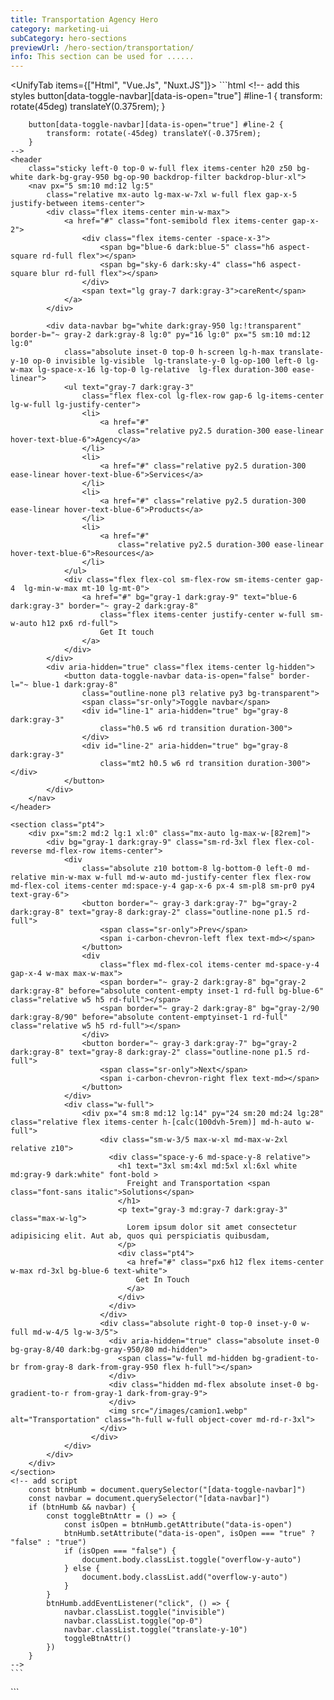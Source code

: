 ```yaml
---
title: Transportation Agency Hero
category: marketing-ui
subCategory: hero-sections
previewUrl: /hero-section/transportation/
info: This section can be used for ......
---
```


<UnifyTab items={["Html", "Vue.Js", "Nuxt.JS"]}>
  <TabItem>
    ```html
    <!-- add this styles 
        button[data-toggle-navbar][data-is-open="true"] #line-1 {
            transform: rotate(45deg) translateY(0.375rem);
        }

        button[data-toggle-navbar][data-is-open="true"] #line-2 {
            transform: rotate(-45deg) translateY(-0.375rem);
        }
    -->
    <header
        class="sticky left-0 top-0 w-full flex items-center h20 z50 bg-white dark-bg-gray-950 bg-op-90 backdrop-filter backdrop-blur-xl">
        <nav px="5 sm:10 md:12 lg:5"
            class="relative mx-auto lg-max-w-7xl w-full flex gap-x-5 justify-between items-center">
            <div class="flex items-center min-w-max">
                <a href="#" class="font-semibold flex items-center gap-x-2">
                    <div class="flex items-center -space-x-3">
                        <span bg="blue-6 dark:blue-5" class="h6 aspect-square rd-full flex"></span>
                        <span bg="sky-6 dark:sky-4" class="h6 aspect-square blur rd-full flex"></span>
                    </div>
                    <span text="lg gray-7 dark:gray-3">careRent</span>
                </a>
            </div>

            <div data-navbar bg="white dark:gray-950 lg:!transparent" border-b="~ gray-2 dark:gray-8 lg:0" py="16 lg:0" px="5 sm:10 md:12 lg:0"
                class="absolute inset-0 top-0 h-screen lg-h-max translate-y-10 op-0 invisible lg-visible  lg-translate-y-0 lg-op-100 left-0 lg-w-max lg-space-x-16 lg-top-0 lg-relative  lg-flex duration-300 ease-linear">
                <ul text="gray-7 dark:gray-3"
                    class="flex flex-col lg-flex-row gap-6 lg-items-center lg-w-full lg-justify-center">
                    <li>
                        <a href="#"
                            class="relative py2.5 duration-300 ease-linear hover-text-blue-6">Agency</a>
                    </li>
                    <li>
                        <a href="#" class="relative py2.5 duration-300 ease-linear hover-text-blue-6">Services</a>
                    </li>
                    <li>
                        <a href="#" class="relative py2.5 duration-300 ease-linear hover-text-blue-6">Products</a>
                    </li>
                    <li>
                        <a href="#"
                            class="relative py2.5 duration-300 ease-linear hover-text-blue-6">Resources</a>
                    </li>
                </ul>
                <div class="flex flex-col sm-flex-row sm-items-center gap-4  lg-min-w-max mt-10 lg-mt-0">
                    <a href="#" bg="gray-1 dark:gray-9" text="blue-6 dark:gray-3" border="~ gray-2 dark:gray-8"
                        class="flex items-center justify-center w-full sm-w-auto h12 px6 rd-full">
                        Get It touch
                    </a>
                </div>
            </div>
            <div aria-hidden="true" class="flex items-center lg-hidden">
                <button data-toggle-navbar data-is-open="false" border-l="~ blue-1 dark:gray-8"
                    class="outline-none pl3 relative py3 bg-transparent">
                    <span class="sr-only">Toggle navbar</span>
                    <div id="line-1" aria-hidden="true" bg="gray-8 dark:gray-3"
                        class="h0.5 w6 rd transition duration-300">
                    </div>
                    <div id="line-2" aria-hidden="true" bg="gray-8 dark:gray-3"
                        class="mt2 h0.5 w6 rd transition duration-300"></div>
                </button>
            </div>
        </nav>
    </header>

    <section class="pt4">
        <div px="sm:2 md:2 lg:1 xl:0" class="mx-auto lg-max-w-[82rem]">
            <div bg="gray-1 dark:gray-9" class="sm-rd-3xl flex flex-col-reverse md-flex-row items-center">
                <div
                    class="absolute z10 bottom-8 lg-bottom-0 left-0 md-relative min-w-max w-full md-w-auto md-justify-center flex flex-row md-flex-col items-center md:space-y-4 gap-x-6 px-4 sm-pl8 sm-pr0 py4 text-gray-6">
                    <button border="~ gray-3 dark:gray-7" bg="gray-2 dark:gray-8" text="gray-8 dark:gray-2" class="outline-none p1.5 rd-full">
                        <span class="sr-only">Prev</span>
                        <span i-carbon-chevron-left flex text-md></span>
                    </button>
                    <div
                        class="flex md-flex-col items-center md-space-y-4 gap-x-4 w-max max-w-max">
                        <span border="~ gray-2 dark:gray-8" bg="gray-2 dark:gray-8" before="absolute content-empty inset-1 rd-full bg-blue-6" class="relative w5 h5 rd-full"></span>
                        <span border="~ gray-2 dark:gray-8" bg="gray-2/90 dark:gray-8/90" before="absolute content-emptyinset-1 rd-full" class="relative w5 h5 rd-full"></span>
                    </div>
                    <button border="~ gray-3 dark:gray-7" bg="gray-2 dark:gray-8" text="gray-8 dark:gray-2" class="outline-none p1.5 rd-full">
                        <span class="sr-only">Next</span>
                        <span i-carbon-chevron-right flex text-md></span>
                    </button>
                </div>
                <div class="w-full">
                    <div px="4 sm:8 md:12 lg:14" py="24 sm:20 md:24 lg:28" class="relative flex items-center h-[calc(100dvh-5rem)] md-h-auto w-full">
                        <div class="sm-w-3/5 max-w-xl md-max-w-2xl relative z10">
                          <div class="space-y-6 md-space-y-8 relative">
                            <h1 text="3xl sm:4xl md:5xl xl:6xl white md:gray-9 dark:white" font-bold >
                              Freight and Transportation <span class="font-sans italic">Solutions</span>
                            </h1>
                            <p text="gray-3 md:gray-7 dark:gray-3" class="max-w-lg">
                              Lorem ipsum dolor sit amet consectetur adipisicing elit. Aut ab, quos qui perspiciatis quibusdam,
                            </p>
                            <div class="pt4">
                              <a href="#" class="px6 h12 flex items-center w-max rd-3xl bg-blue-6 text-white">
                                Get In Touch
                              </a>
                            </div>
                          </div>
                        </div>
                        <div class="absolute right-0 top-0 inset-y-0 w-full md-w-4/5 lg-w-3/5">
                          <div aria-hidden="true" class="absolute inset-0 bg-gray-8/40 dark:bg-gray-950/80 md-hidden">
                            <span class="w-full md-hidden bg-gradient-to-br from-gray-8 dark-from-gray-950 flex h-full"></span>
                          </div>
                          <div class="hidden md-flex absolute inset-0 bg-gradient-to-r from-gray-1 dark-from-gray-9">
                          </div>
                          <img src="/images/camion1.webp" alt="Transportation" class="h-full w-full object-cover md-rd-r-3xl">
                        </div>
                      </div>
                </div>
            </div>
        </div>
    </section>
    <!-- add script
        const btnHumb = document.querySelector("[data-toggle-navbar]")
        const navbar = document.querySelector("[data-navbar]")
        if (btnHumb && navbar) {
            const toggleBtnAttr = () => {
                const isOpen = btnHumb.getAttribute("data-is-open")
                btnHumb.setAttribute("data-is-open", isOpen === "true" ? "false" : "true")
                if (isOpen === "false") {
                    document.body.classList.toggle("overflow-y-auto")
                } else {
                    document.body.classList.add("overflow-y-auto")
                }
            }
            btnHumb.addEventListener("click", () => {
                navbar.classList.toggle("invisible")
                navbar.classList.toggle("op-0")
                navbar.classList.toggle("translate-y-10")
                toggleBtnAttr()
            })
        }
    -->
    ```
  </TabItem>

  <TabItem>
    ```
    <script setup>
    import { ref } from 'vue'

    const navIsOpen = ref(false)
    const navItems = [
        {
            id:1,
            text:"Agency",
            href:"#"
        },
        {
            id:2,
            text:"Services",
            href:"#"
        },
        {
            id:3,
            text:"Products",
            href:"#"
        },
        {
            id:4,
            text:"Services",
            href:"#"
        }
    ]

    function toggleNavBar(){
        navIsOpen.value = !navIsOpen.value
        document.body.classList.toggle("overflow-y-auto")
    }
    </script>
    <template>
        <header
            class="sticky left-0 top-0 w-full flex items-center h20 z50 bg-white dark-bg-gray-950 bg-op-90 backdrop-filter backdrop-blur-xl">
            <nav px="5 sm:10 md:12 lg:5"
                class="relative mx-auto lg-max-w-7xl w-full flex gap-x-5 justify-between items-center">
                <div class="flex items-center min-w-max">
                    <a href="#" class="font-semibold flex items-center gap-x-2">
                        <div class="flex items-center -space-x-3">
                            <span bg="blue-6 dark:blue-5" class="h6 aspect-square rd-full flex"></span>
                            <span bg="sky-6 dark:sky-4" class="h6 aspect-square blur rd-full flex"></span>
                        </div>
                        <span text="lg gray-7 dark:gray-3">careRent</span>
                    </a>
                </div>

                <div data-navbar bg="white dark:gray-950 lg:!transparent" border-b="~ gray-2 dark:gray-8 lg:0" py="16 lg:0" px="5 sm:10 md:12 lg:0"
                    class="absolute inset-0 top-0 h-screen lg-h-max left-0 lg-w-max lg-space-x-16 lg-top-0 lg-relative  lg-flex duration-300 ease-linear"
                    :class="navIsOpen ? 'translate-y-0 op100 visible':'translate-y-10 op-0 invisible lg-visible  lg-translate-y-0 lg-op-100'">
                    <ul text="gray-7 dark:gray-3"
                        class="flex flex-col lg-flex-row gap-6 lg-items-center lg-w-full lg-justify-center">
                        <li v-for="navItem in navItems" :key="navItem.id">
                            <router-link :to="navItem.href" class="py2.5 duration-300 ease-linear hover-text-blue-6">
                                {{navItem.text}}
                            </router-link>
                        </li>
                        
                    </ul>
                    <div class="flex flex-col sm-flex-row sm-items-center gap-4  lg-min-w-max mt-10 lg-mt-0">
                        <router-link to="#" class="flex items-center justify-center w-full sm-w-auto h12 px6 rd-full bg-gray-1 dark-bg-gray-9 text-blue-6 dark-text-gray-3 border  border-gray-2 dark-border-gray-8">
                            Get It touch
                        </router-link>
                    </div>
                </div>
                <div aria-hidden="true" class="flex items-center lg-hidden">
                    <button @click="toggleNavBar()" aria-label="toggle nav" border-l="~ blue-1 dark:gray-8"
                        class="outline-none pl3 relative py3 bg-transparent">
                        <div aria-hidden="true" bg="gray-8 dark:gray-3"
                            class="h0.5 w6 rd transition duration-300" :class="navIsOpen ? 'rotate-45 translate-y-1.5' : ''">
                        </div>
                        <div aria-hidden="true" bg="gray-8 dark:gray-3"
                            class="mt2 h0.5 w6 rd transition duration-300" :class="navIsOpen ? '-rotate-45 -translate-y-1.5' : ''"></div>
                    </button>
                </div>
            </nav>
        </header>

        <section class="pt4">
            <div px="sm:2 md:2 lg:1 xl:0" class="mx-auto lg-max-w-[82rem]">
                <div bg="gray-1 dark:gray-9" class="sm-rd-3xl flex flex-col-reverse md-flex-row items-center">
                    <div
                        class="absolute z10 bottom-8 lg-bottom-0 left-0 md-relative min-w-max w-full md-w-auto md-justify-center flex flex-row md-flex-col items-center md:space-y-4 gap-x-6 px-4 sm-pl8 sm-pr0 py4 text-gray-6">
                        <button border="~ gray-3 dark:gray-7" bg="gray-2 dark:gray-8" text="gray-8 dark:gray-2" class="outline-none p1.5 rd-full">
                            <span class="sr-only">Prev</span>
                            <span i-carbon-chevron-left flex text-md></span>
                        </button>
                        <div
                            class="flex md-flex-col items-center md-space-y-4 gap-x-4 w-max max-w-max">
                            <span border="~ gray-2 dark:gray-8" bg="gray-2 dark:gray-8" un-before="absolute content-empty inset-1 rd-full bg-blue-6" class="relative w5 h5 rd-full"></span>
                            <span border="~ gray-2 dark:gray-8" bg="gray-2/90 dark:gray-8/90" un-before="absolute content-emptyinset-1 rd-full" class="relative w5 h5 rd-full"></span>
                        </div>
                        <button border="~ gray-3 dark:gray-7" bg="gray-2 dark:gray-8" text="gray-8 dark:gray-2" class="outline-none p1.5 rd-full">
                            <span class="sr-only">Next</span>
                            <span i-carbon-chevron-right flex text-md></span>
                        </button>
                    </div>
                    <div class="w-full">
                        <div px="4 sm:8 md:12 lg:14" py="24 sm:20 md:24 lg:28" class="relative flex items-center h-[calc(100dvh-5rem)] md-h-auto w-full">
                            <div class="sm-w-3/5 max-w-xl md-max-w-2xl relative z10">
                            <div class="space-y-6 md-space-y-8 relative">
                                <h1 text="3xl sm:4xl md:5xl xl:6xl white md:gray-9 dark:white" font-bold >
                                Freight and Transportation <span class="font-sans italic">Solutions</span>
                                </h1>
                                <p text="gray-3 md:gray-7 dark:gray-3" class="max-w-lg">
                                Lorem ipsum dolor sit amet consectetur adipisicing elit. Aut ab, quos qui perspiciatis quibusdam,
                                </p>
                                <div class="pt4">
                                <a href="#" class="px6 h12 flex items-center w-max rd-3xl bg-blue-6 text-white">
                                    Get In Touch
                                </a>
                                </div>
                            </div>
                            </div>
                            <div class="absolute right-0 top-0 inset-y-0 w-full md-w-4/5 lg-w-3/5">
                            <div aria-hidden="true" class="absolute inset-0 bg-gray-8/40 dark:bg-gray-950/80 md-hidden">
                                <span class="w-full md-hidden bg-gradient-to-br from-gray-8 dark-from-gray-950 flex h-full"></span>
                            </div>
                            <div class="hidden md-flex absolute inset-0 bg-gradient-to-r from-gray-1 dark-from-gray-9">
                            </div>
                            <img src="/images/camion1.webp" alt="Transportation" class="h-full w-full object-cover md-rd-r-3xl">
                            </div>
                        </div>
                    </div>
                </div>
            </div>
        </section>
    </template>
    ```
  </TabItem> 

  <TabItem>
    ```
    <script setup>
    const navIsOpen = useState('navIsOpen', ()=>false)
    const navItems = [
        {
            id:1,
            text:"Agency",
            href:"#"
        },
        {
            id:2,
            text:"Services",
            href:"#"
        },
        {
            id:3,
            text:"Products",
            href:"#"
        },
        {
            id:4,
            text:"Services",
            href:"#"
        }
    ]

    function toggleNavBar(){
        navIsOpen.value = !navIsOpen.value
        document.body.classList.toggle("overflow-y-auto")
    }
    </script>
    <template>
        <header
            class="sticky left-0 top-0 w-full flex items-center h20 z50 bg-white dark-bg-gray-950 bg-op-90 backdrop-filter backdrop-blur-xl">
            <nav px="5 sm:10 md:12 lg:5"
                class="relative mx-auto lg-max-w-7xl w-full flex gap-x-5 justify-between items-center">
                <div class="flex items-center min-w-max">
                    <nuxt-link to="#" class="font-semibold flex items-center gap-x-2">
                        <div class="flex items-center -space-x-3">
                            <span bg="blue-6 dark:blue-5" class="h6 aspect-square rd-full flex"></span>
                            <span bg="sky-6 dark:sky-4" class="h6 aspect-square blur rd-full flex"></span>
                        </div>
                        <span text="lg gray-7 dark:gray-3">careRent</span>
                    </nuxt-link>
                </div>

                <div data-navbar bg="white dark:gray-950 lg:!transparent" border-b="~ gray-2 dark:gray-8 lg:0" py="16 lg:0" px="5 sm:10 md:12 lg:0"
                    class="absolute inset-0 top-0 h-screen lg-h-max left-0 lg-w-max lg-space-x-16 lg-top-0 lg-relative  lg-flex duration-300 ease-linear"
                    :class="navIsOpen ? 'translate-y-0 op100 visible':'translate-y-10 op-0 invisible lg-visible  lg-translate-y-0 lg-op-100'">
                    <ul text="gray-7 dark:gray-3"
                        class="flex flex-col lg-flex-row gap-6 lg-items-center lg-w-full lg-justify-center">
                        <li v-for="navItem in navItems" :key="navItem.id">
                            <nuxt-link :to="navItem.href" class="py2.5 duration-300 ease-linear hover-text-blue-6">
                                {{navItem.text}}
                            </nuxt-link>
                        </li>
                        
                    </ul>
                    <div class="flex flex-col sm-flex-row sm-items-center gap-4  lg-min-w-max mt-10 lg-mt-0">
                        <nuxt-link to="#" class="flex items-center justify-center w-full sm-w-auto h12 px6 rd-full bg-gray-1 dark-bg-gray-9 text-blue-6 dark-text-gray-3 border  border-gray-2 dark-border-gray-8">
                            Get It touch
                        </nuxt-link>
                    </div>
                </div>
                <div aria-hidden="true" class="flex items-center lg-hidden">
                    <button @click="toggleNavBar()" aria-label="toggle nav" border-l="~ blue-1 dark:gray-8"
                        class="outline-none pl3 relative py3 bg-transparent">
                        <div aria-hidden="true" bg="gray-8 dark:gray-3"
                            class="h0.5 w6 rd transition duration-300" :class="navIsOpen ? 'rotate-45 translate-y-1.5' : ''">
                        </div>
                        <div aria-hidden="true" bg="gray-8 dark:gray-3"
                            class="mt2 h0.5 w6 rd transition duration-300" :class="navIsOpen ? '-rotate-45 -translate-y-1.5' : ''"></div>
                    </button>
                </div>
            </nav>
        </header>

        <section class="pt4">
            <div px="sm:2 md:2 lg:1 xl:0" class="mx-auto lg-max-w-[82rem]">
                <div bg="gray-1 dark:gray-9" class="sm-rd-3xl flex flex-col-reverse md-flex-row items-center">
                    <div
                        class="absolute z10 bottom-8 lg-bottom-0 left-0 md-relative min-w-max w-full md-w-auto md-justify-center flex flex-row md-flex-col items-center md:space-y-4 gap-x-6 px-4 sm-pl8 sm-pr0 py4 text-gray-6">
                        <button border="~ gray-3 dark:gray-7" bg="gray-2 dark:gray-8" text="gray-8 dark:gray-2" class="outline-none p1.5 rd-full">
                            <span class="sr-only">Prev</span>
                            <span i-carbon-chevron-left flex text-md></span>
                        </button>
                        <div
                            class="flex md-flex-col items-center md-space-y-4 gap-x-4 w-max max-w-max">
                            <span border="~ gray-2 dark:gray-8" bg="gray-2 dark:gray-8" un-before="absolute content-empty inset-1 rd-full bg-blue-6" class="relative w5 h5 rd-full"></span>
                            <span border="~ gray-2 dark:gray-8" bg="gray-2/90 dark:gray-8/90" un-before="absolute content-emptyinset-1 rd-full" class="relative w5 h5 rd-full"></span>
                        </div>
                        <button border="~ gray-3 dark:gray-7" bg="gray-2 dark:gray-8" text="gray-8 dark:gray-2" class="outline-none p1.5 rd-full">
                            <span class="sr-only">Next</span>
                            <span i-carbon-chevron-right flex text-md></span>
                        </button>
                    </div>
                    <div class="w-full">
                        <div px="4 sm:8 md:12 lg:14" py="24 sm:20 md:24 lg:28" class="relative flex items-center h-[calc(100dvh-5rem)] md-h-auto w-full">
                            <div class="sm-w-3/5 max-w-xl md-max-w-2xl relative z10">
                            <div class="space-y-6 md-space-y-8 relative">
                                <h1 text="3xl sm:4xl md:5xl xl:6xl white md:gray-9 dark:white" font-bold >
                                Freight and Transportation <span class="font-sans italic">Solutions</span>
                                </h1>
                                <p text="gray-3 md:gray-7 dark:gray-3" class="max-w-lg">
                                Lorem ipsum dolor sit amet consectetur adipisicing elit. Aut ab, quos qui perspiciatis quibusdam,
                                </p>
                                <div class="pt4">
                                <nuxt-link to="#" class="px6 h12 flex items-center w-max rd-3xl bg-blue-6 text-white">
                                    Get In Touch
                                </nuxt-link>
                                </div>
                            </div>
                            </div>
                            <div class="absolute right-0 top-0 inset-y-0 w-full md-w-4/5 lg-w-3/5">
                            <div aria-hidden="true" class="absolute inset-0 bg-gray-8/40 dark:bg-gray-950/80 md-hidden">
                                <span class="w-full md-hidden bg-gradient-to-br from-gray-8 dark-from-gray-950 flex h-full"></span>
                            </div>
                            <div class="hidden md-flex absolute inset-0 bg-gradient-to-r from-gray-1 dark-from-gray-9">
                            </div>
                            <img src="/images/camion1.webp" alt="Transportation" class="h-full w-full object-cover md-rd-r-3xl">
                            </div>
                        </div>
                    </div>
                </div>
            </div>
        </section>
    </template>
    ```
  </TabItem>
</UnifyTab>